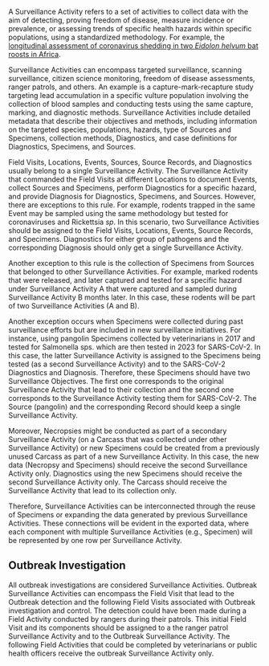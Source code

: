 <!-- # Surveillance Activity {.unnumbered} -->

A Surveillance Activity refers to a set of activities to collect data with the aim of detecting, proving freedom of disease, measure incidence or prevalence, or assessing trends of specific health hazards within specific populations, using a standardized methodology. For example, the [longitudinal assessment of coronavirus shedding in two *Eidolon helvum* bat roosts in Africa](https://journals.plos.org/plosone/article?id=10.1371/journal.pone.0274490).

Surveillance Activities can encompass targeted surveillance, scanning surveillance, citizen science monitoring, freedom of disease assessments, ranger patrols, and others. An example is a capture-mark-recapture study targeting lead accumulation in a specific vulture population involving the collection of blood samples and conducting tests using the same capture, marking, and diagnostic methods.  Surveillance Activities include detailed metadata that describe their objectives and methods, including information on the targeted species, populations, hazards, type of Sources and Specimens, collection methods, Diagnostics, and case definitions for Diagnostics, Specimens, and Sources. 

Field Visits, Locations, Events, Sources, Source Records, and Diagnostics usually belong to a single Surveillance Activity. The Surveillance Activity that commanded the Field Visits at different Locations to document Events, collect Sources and Specimens, perform Diagnostics for a specific hazard, and provide Diagnosis for Diagnostics, Specimens, and Sources. However, there are exceptions to this rule. For example, rodents trapped in the same Event may be sampled using the same methodology but tested for coronaviruses and Rickettsia *sp*. In this scenario, two Surveillance Activities should be assigned to the Field Visits, Locations, Events, Source Records, and Specimens. Diagnostics for either group of pathogens and the corresponding Diagnosis should only get a single Surveillance Activity. 

Another exception to this rule is the collection of Specimens from Sources that belonged to other Surveillance Activities. For example, marked rodents that were released, and later captured and tested for a specific hazard under Surveillance Activity A that were captured and sampled during Surveillance Activity B months later. In this case, these rodents will be part of two Surveillance Activities (A and B).

Another exception occurs when Specimens were collected during past surveillance efforts but are included in new surveillance initiatives. For instance, using pangolin Specimens collected by veterinarians in 2017 and tested for Salmonella sps. which are then tested in 2023 for SARS-CoV-2. In this case, the latter Surveillance Activity is assigned to the Specimens being tested (as a second Surveillance Activity) and to the SARS-CoV-2 Diagnostics and Diagnosis. Therefore, these Specimens should have two Surveillance Objectives. The first one corresponds to the original Surveillance Activity that lead to their collection and the second one corresponds to the Surveillance Activity testing them for SARS-CoV-2. The Source (pangolin) and the corresponding Record should keep a single Surveillance Activity.

Moreover, Necropsies might be conducted as part of a secondary Surveillance Activity (on a Carcass that was collected under other Surveillance Activity) or new Specimens could be created from a previously unused Carcass as part of a new Surveillance Activity. In this case, the new data (Necropsy and Specimens) should receive the second Surveillance Activity only. Diagnostics using the new Specimens should receive the second Surveillance Activity only. The Carcass should receive the Surveillance Activity that lead to its collection only.

Therefore, Surveillance Activities can be interconnected through the reuse of Specimens or expanding the data generated by previous Surveillance Activities. These connections will be evident in the exported data, where each component with multiple Surveillance Activities (e.g., Specimen) will be represented by one row per Surveillance Activity. 

## Outbreak Investigation

All outbreak investigations are considered Surveillance Activities. Outbreak Surveillance Activities can encompass the Field Visit that lead to the Outbreak detection and the following Field Visits associated with Outbreak investigation and control. The detection could have been made during a Field Activity conducted by rangers during their patrols. This initial Field Visit and its components should be assigned to a the ranger patrol Surveillance Activity and to the Outbreak Surveillance Activity. The following Field Activities that could be completed by veterinarians or public health officers receive the outbreak Surveillance Activity only.  
